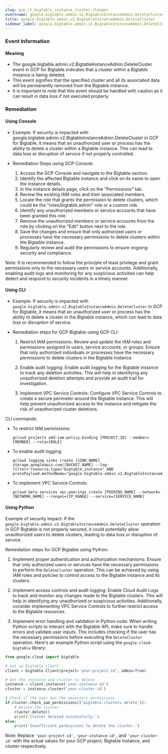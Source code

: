 ```yaml
--- 
slug: gcp_rt_bigtable_instance_cluster_changes
eventname: google.bigtable.admin.v2.BigtableInstanceAdmin.DeleteCluster
title: google.bigtable.admin.v2.BigtableInstanceAdmin.DeleteCluster
sidebar_label: google.bigtable.admin.v2.BigtableInstanceAdmin.DeleteCluster
---
```

                       
### Event Information

#### Meaning

- The google.bigtable.admin.v2.BigtableInstanceAdmin.DeleteCluster event in GCP for Bigtable indicates that a cluster within a Bigtable instance is being deleted.
- This event signifies that the specified cluster and all its associated data will be permanently removed from the Bigtable instance.
- It is important to note that this event should be handled with caution as it can result in data loss if not executed properly.

### Remediation

#### Using Console

- Example: If security is impacted with google.bigtable.admin.v2.BigtableInstanceAdmin.DeleteCluster in GCP for Bigtable, it means that an unauthorized user or process has the ability to delete a cluster within a Bigtable instance. This can lead to data loss or disruption of service if not properly controlled.

- Remediation Steps using GCP Console:
  1. Access the GCP Console and navigate to the Bigtable section.
  2. Identify the affected Bigtable instance and click on its name to open the instance details.
  3. In the instance details page, click on the "Permissions" tab.
  4. Review the existing IAM roles and their associated members.
  5. Locate the role that grants the permission to delete clusters, which could be the "roles/bigtable.admin" role or a custom role.
  6. Identify any unauthorized members or service accounts that have been granted this role.
  7. Remove the unauthorized members or service accounts from the role by clicking on the "Edit" button next to the role.
  8. Save the changes and ensure that only authorized users or processes have the necessary permissions to delete clusters within the Bigtable instance.
  9. Regularly review and audit the permissions to ensure ongoing security and compliance.

Note: It is recommended to follow the principle of least privilege and grant permissions only to the necessary users or service accounts. Additionally, enabling audit logs and monitoring for any suspicious activities can help detect and respond to security incidents in a timely manner.

#### Using CLI

- Example: If security is impacted with `google.bigtable.admin.v2.BigtableInstanceAdmin.DeleteCluster` in GCP for Bigtable, it means that an unauthorized user or process has the ability to delete a cluster in the Bigtable instance, which can lead to data loss or disruption of service.

- Remediation steps for GCP Bigtable using GCP CLI:
  1. Restrict IAM permissions: Review and update the IAM roles and permissions assigned to users, service accounts, or groups. Ensure that only authorized individuals or processes have the necessary permissions to delete clusters in the Bigtable instance.
  
  2. Enable audit logging: Enable audit logging for the Bigtable instance to track any deletion activities. This will help in identifying any unauthorized deletion attempts and provide an audit trail for investigation.
  
  3. Implement VPC Service Controls: Configure VPC Service Controls to create a secure perimeter around the Bigtable instance. This will help prevent unauthorized access to the instance and mitigate the risk of unauthorized cluster deletions.

CLI commands:
- To restrict IAM permissions:
  ```
  gcloud projects add-iam-policy-binding [PROJECT_ID] --member=[MEMBER] --role=[ROLE]
  ```
  
- To enable audit logging:
  ```
  gcloud logging sinks create [SINK_NAME] storage.googleapis.com/[BUCKET_NAME] --log-filter='resource.type="bigtable_instance" AND protoPayload.methodName="google.bigtable.admin.v2.BigtableInstanceAdmin.DeleteCluster"'
  ```
  
- To implement VPC Service Controls:
  ```
  gcloud beta services vpc-peerings create [PEERING_NAME] --network=[NETWORK_NAME] --ranges=[IP_RANGE] --service=[SERVICE_NAME]
  ```

#### Using Python

Example of security impact: If the `google.bigtable.admin.v2.BigtableInstanceAdmin.DeleteCluster` operation in GCP Bigtable is not properly secured, it could potentially allow unauthorized users to delete clusters, leading to data loss or disruption of service.

Remediation steps for GCP Bigtable using Python:

1. Implement proper authentication and authorization mechanisms: Ensure that only authorized users or services have the necessary permissions to perform the `DeleteCluster` operation. This can be achieved by using IAM roles and policies to control access to the Bigtable instance and its clusters.

2. Implement access controls and audit logging: Enable Cloud Audit Logs to track and monitor any changes made to the Bigtable clusters. This will help in identifying any unauthorized or suspicious activities. Additionally, consider implementing VPC Service Controls to further restrict access to the Bigtable resources.

3. Implement error handling and validation in Python code: When writing Python scripts to interact with the Bigtable API, make sure to handle errors and validate user inputs. This includes checking if the user has the necessary permissions before executing the `DeleteCluster` operation. Here's an example Python script using the `google-cloud-bigtable` library:

```python
from google.cloud import bigtable

# Set up Bigtable client
client = bigtable.Client(project='your-project-id', admin=True)

# Get the instance and cluster to delete
instance = client.instance('your-instance-id')
cluster = instance.cluster('your-cluster-id')

# Check if the user has the necessary permissions
if cluster.check_iam_permissions(['bigtable.clusters.delete']):
    # Delete the cluster
    cluster.delete()
    print('Cluster deleted successfully.')
else:
    print('Insufficient permissions to delete the cluster.')
```

Note: Replace `'your-project-id'`, `'your-instance-id'`, and `'your-cluster-id'` with the actual values for your GCP project, Bigtable instance, and cluster respectively.


 
